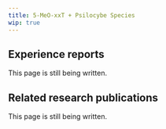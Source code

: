 ---
title: 5-MeO-xxT + Psilocybe Species
wip: true
---

## Experience reports

This page is still being written.

## Related research publications

This page is still being written.

